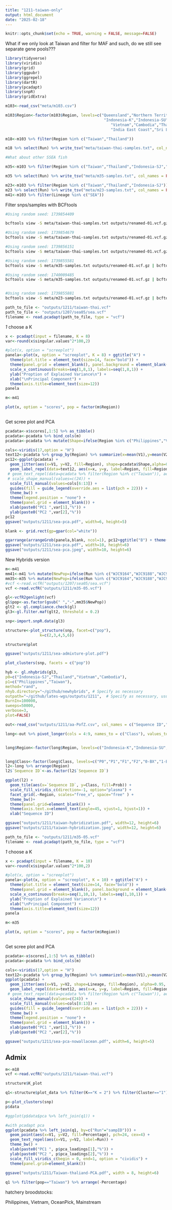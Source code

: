 ```yaml
---
title: "1211-taiwan-only"
output: html_document
date: "2025-02-18"
---
```


```r
knitr::opts_chunk$set(echo = TRUE, warning = FALSE, message=FALSE)
```

What if we only look at Taiwan and filter for MAF and such, do we still see separate gene pools???


```r
library(tidyverse)
library(viridis)
library(grid)
library(ggpubr)
library(ggrepel)
library(dartR)
library(pcadapt)
library(snpR)
library(gridExtra)
```

```r
m103<-read_csv("meta/m103.csv")

m103$Region<-factor(m103$Region, levels=c("Queensland","Northern Territory","Papua New Guinea","Mainstream","OceanPick",
                                           "Indonesia-K","Indonesia-SU","Indonesia-SJ","Philippines","Taiwan",
                                              "Vietnam","Cambodia","Thailand", "Bangladesh",
                                              "India East Coast","Sri Lanka","India West Coast"))

m18<-m103 %>% filter(Region %in% c("Taiwan","Thailand")) 

m18 %>% select(Run) %>% write_tsv("meta/taiwan-thai-samples.txt", col_names = FALSE)

#What about other SSEA fish

m35<-m103 %>% filter(Region %in% c("Taiwan","Thailand","Indonesia-SJ","Philippines","Cambodia","Vietnam")) 

m35 %>% select(Run) %>% write_tsv("meta/m35-samples.txt", col_names = FALSE)

m23<-m103 %>% filter(Region %in% c("Taiwan","Thailand","Indonesia-SJ")) 
m23 %>% select(Run) %>% write_tsv("meta/m23-samples.txt", col_names = FALSE)
m41<-m103 %>% filter(Lineage %in% c("SEA"))
```

Filter snps/samples with BCFtools

```sh
#Using random seed: 1739854409

bcftools view -S meta/taiwan-thai-samples.txt outputs/renamed-01.vcf.gz | bcftools +fill-tags -- -t MAF,F_MISSING | bcftools view -i 'F_MISSING < 0.05' | bcftools view -i 'INFO/MAF > 0.10' | bcftools view -i 'INFO/MAF < 0.45' |   bcftools +prune -m 0.20 -w 50kb --nsites-per-win 1 --nsites-per-win-mode rand > outputs/1211/taiwan-thai.vcf

#Using random seed: 1739854679
bcftools view -S meta/taiwan-thai-samples.txt outputs/renamed-01.vcf.gz | bcftools +fill-tags -- -t MAF,F_MISSING | bcftools view -i 'F_MISSING < 0.05' | bcftools view -i 'INFO/MAF > 0.05' | bcftools view -i 'INFO/MAF < 0.45' |   bcftools +prune -m 0.20 -w 50kb --nsites-per-win 1 --nsites-per-win-mode rand > outputs/1211/taiwan-thai-05.vcf

#Using random seed: 1739856151
bcftools view -S meta/taiwan-thai-samples.txt outputs/renamed-01.vcf.gz | bcftools +fill-tags -- -t MAF,F_MISSING | bcftools view -i 'F_MISSING < 0.05' | bcftools view -i 'INFO/MAF > 0.20' | bcftools view -i 'INFO/MAF < 0.45' |   bcftools +prune -m 0.20 -w 50kb --nsites-per-win 1 --nsites-per-win-mode rand > outputs/1211/taiwan-thai-20.vcf

#Using random seed: 1739855581
bcftools view -S meta/m35-samples.txt outputs/renamed-01.vcf.gz | bcftools +fill-tags -- -t MAF,F_MISSING | bcftools view -i 'F_MISSING < 0.05' | bcftools view -i 'INFO/MAF > 0.10' | bcftools view -i 'INFO/MAF < 0.45' |   bcftools +prune -m 0.20 -w 50kb --nsites-per-win 1 --nsites-per-win-mode rand > outputs/1211/m35.vcf

#Using random seed: 1740009485
bcftools view -S meta/m35-samples.txt outputs/renamed-01.vcf.gz | bcftools +fill-tags -- -t MAF,F_MISSING | bcftools view -i 'F_MISSING < 0.05' | bcftools view -i 'INFO/MAF > 0.05' | bcftools view -i 'INFO/MAF < 0.45' |   bcftools +prune -m 0.20 -w 50kb --nsites-per-win 1 --nsites-per-win-mode rand > outputs/1211/m35-05.vcf


#Using random seed: 1739855881
bcftools view -S meta/m23-samples.txt outputs/renamed-01.vcf.gz | bcftools +fill-tags -- -t MAF,F_MISSING | bcftools view -i 'F_MISSING < 0.05' | bcftools view -i 'INFO/MAF > 0.10' | bcftools view -i 'INFO/MAF < 0.45' |   bcftools +prune -m 0.20 -w 50kb --nsites-per-win 1 --nsites-per-win-mode rand > outputs/1211/m23.vcf

```

```r
path_to_file <- "outputs/1211/taiwan-thai.vcf"
path_to_file <- "outputs/1207/sea05/sea.vcf"
filename <- read.pcadapt(path_to_file, type = "vcf")
```



_1_ choose a K   

```r
x <- pcadapt(input = filename, K = 8) 
var<-round(x$singular.values^2*100,2)
```

```r
#plot(x, option = "screeplot")
panela<-plot(x, option = "screeplot", K = 8) + ggtitle("A") +
  theme(plot.title = element_text(size=14, face="bold")) +
  theme(panel.grid = element_blank(), panel.background = element_blank()) +
  scale_x_continuous(breaks=seq(1,8,1), labels=seq(1,8,1)) +
  ylab("Proption of Explained Variance\n") +
  xlab("\nPrincipal Component") +
  theme(axis.title=element_text(size=12))
panela
```
```r
m<-m41
```

```r
plot(x, option = "scores", pop = factor(m$Region))
 
```


Get scree plot and PCA    
```r
pcadata<-x$scores[,1:5] %>% as_tibble()
pcadata<-pcadata %>% bind_cols(m)
pcadata<-pcadata %>% mutate(Shape=ifelse(Region %in% c("Philippines","Vietnam"),22,24))
```

```r
cols<-viridis(17,option = "H")
text12<-pcadata %>% group_by(Region) %>% summarize(x=mean(V1),y=mean(V2))
pc12<-ggplot(pcadata) +
  geom_jitter(aes(x=V1, y=V2, fill=Region), shape=pcadata$Shape,alpha=0.95, cex=2) +
  geom_label_repel(data=text12, aes(x=x, y=y, label=Region, fill=Region), alpha=0.8) +
 # geom_text_repel(data=pcadata %>% filter(Region %in% c("Taiwan")), aes(x=V1, y=V2,label=Run)) +
 # scale_shape_manual(values=c(24)) + 
  scale_fill_manual(values=cols[6:13]) +
  guides(fill = guide_legend(override.aes = list(pch = 22))) +
  theme_bw() +
  theme(legend.position = "none") +
  theme(panel.grid = element_blank()) +
  xlab(paste0("PC1 ",var[1],"%")) +
  ylab(paste0("PC2 ",var[2],"%"))
pc12
ggsave("outputs/1211/sea-pca.pdf", width=6, height=5)
```
```r
blank <- grid.rect(gp=gpar(col="white"))
```

```r
ggarrange(arrangeGrob(panela,blank, ncol=1), pc12+ggtitle("B") + theme(plot.title = element_text(size=14, face="bold")), widths = c(1,2))
ggsave("outputs/1211/sea-pca.pdf", width=10, height=6)
ggsave("outputs/1211/sea-pca.jpeg", width=10, height=6)

```

New Hybrids version
```r
m<-m41
mm41<-m41 %>% mutate(NewPop=ifelse(Run %in% c("WJC9164","WJC9188","WJC9196","WJC9560"), "Taiwan2",as.character(Region) )) %>% select(NewPop)
mm35<-m35 %>% mutate(NewPop=ifelse(Run %in% c("WJC9164","WJC9188","WJC9196","WJC9560"), "Taiwan2",as.character(Region) )) %>% select(NewPop)
#vcf <-read.vcfR("outputs/1207/sea05/sea.vcf")
vcf <-read.vcfR("outputs/1211/m35-05.vcf")

gl<-vcfR2genlight(vcf)
gl$pop<-as.factor(gsub(" ","-",mm35$NewPop))
glt2 <- gl.compliance.check(gl) 
gl3<-gl.filter.maf(glt2, threshold = 0.2)

```


```r
snp<-import.snpR.data(gl3)

structure<-plot_structure(snp, facet=c("pop"),
               k=c(2,3,4,5,6))

structure$plot

ggsave("outputs/1211/sea-admixture-plot.pdf")
```

```r
plot_clusters(snp, facets = c("pop"))
```

```r
hyb <- gl.nhybrids(gl3,
p0=c("Indonesia-SJ","Thailand","Vietnam","Cambodia"),
p1=c("Philippines","Taiwan"),
method="rand",
nhyb.directory="~/github/newhybrids", # Specify as necessary
outpath="~/github/lates-wgs/outputs/1211",  # Specify as necessary, usually getwd() [= workspace]
BurnIn=100000,
sweeps=50000,
verbose=3,
plot=FALSE)
```

```r
out<-read_csv("outputs/1211/aa-PofZ.csv", col_names = c("Sequence ID","Region","NoName","P0","P1","F1","F2","0-BX","1-BX"), skip=1)

long<-out %>% pivot_longer(cols = 4:9, names_to = c("Class"), values_to = c("Prob"))


long$Region<-factor(long$Region, levels=c("Indonesia-K","Indonesia-SU","Indonesia-SJ","Thailand","Vietnam","Cambodia","Taiwan2","Taiwan","Philippines"))


long$Class<-factor(long$Class, levels=c("P0","P1","F1","F2","0-BX","1-BX"))
l2<-long %>% arrange(Region)
l2$`Sequence ID`<-as.factor(l2$`Sequence ID`)

ggplot(l2) + 
  geom_tile(aes(x=`Sequence ID`, y=Class, fill=Prob)) +
  scale_fill_viridis_c(direction=-1, option="plasma") +
  facet_grid(.~Region, scales="free_x", space="free" ) +
  theme_bw()+
  theme(panel.grid=element_blank()) +
  theme(axis.text.x=element_text(angle=45, vjust=1, hjust=1)) +
  xlab("Sequence ID") 

ggsave("outputs/1211/taiwan-hybridization.pdf", width=12, height=6)
ggsave("outputs/1211/taiwan-hybridization.jpeg", width=12, height=6)

```




```r
path_to_file <- "outputs/1211/m35-05.vcf"
filename <- read.pcadapt(path_to_file, type = "vcf")
```


_1_ choose a K   

```r
x <- pcadapt(input = filename, K = 10) 
var<-round(x$singular.values^2*100,2)
```

```r
#plot(x, option = "screeplot")
panela<-plot(x, option = "screeplot", K = 10) + ggtitle("A") +
  theme(plot.title = element_text(size=14, face="bold")) +
  theme(panel.grid = element_blank(), panel.background = element_blank()) +
  scale_x_continuous(breaks=seq(1,10,1), labels=seq(1,10,1)) +
  ylab("Proption of Explained Variance\n") +
  xlab("\nPrincipal Component") +
  theme(axis.title=element_text(size=12))
panela
```
```r
m<-m35
```

```r
plot(x, option = "scores", pop = factor(m$Region))
 
```


Get scree plot and PCA    
```r
pcadata<-x$scores[,1:5] %>% as_tibble()
pcadata<-pcadata %>% bind_cols(m)

```

```r
cols<-viridis(17,option = "H")
text12<-pcadata %>% group_by(Region) %>% summarize(x=mean(V1),y=mean(V2))
ggplot(pcadata) +
  geom_jitter(aes(x=V1, y=V2, shape=Lineage, fill=Region), alpha=0.95, cex=2) +
  geom_label_repel(data=text12, aes(x=x, y=y, label=Region, fill=Region), alpha=0.8) +
 # geom_text_repel(data=pcadata %>% filter(Region %in% c("Taiwan")), aes(x=V1, y=V2,label=Run)) +
  scale_shape_manual(values=c(24)) + 
  scale_fill_manual(values=cols[8:13]) +
  guides(fill = guide_legend(override.aes = list(pch = 22))) +
  theme_bw() +
  theme(legend.position = "none") +
  theme(panel.grid = element_blank()) +
  xlab(paste0("PC1 ",var[1],"%")) +
  ylab(paste0("PC2 ",var[2],"%"))

ggsave("outputs/1211/sea-pca-nowallacean.pdf", width=6, height=5)
```




## Admix

```r
m<-m18
vcf <-read.vcfR("outputs/1211/taiwan-thai.vcf") 

```

```r
structure$K_plot

q1<-structure$plot_data %>% filter(K=="K = 2") %>% filter(Cluster=="1")
```

```r
p<-plot_clusters(snp)
p$data
```

```r
#ggplot(p$data$pca %>% left_join(q1)) +

#with pcadapt pca
ggplot(pcadata %>% left_join(q1, by=c("Run"="sampID"))) +
  geom_point(aes(x=V1, y=V2, fill=Percentage), pch=24, cex=4) +
  geom_text_repel(aes(x=V1, y=V2, label=Run)) +
  theme_bw() +
  xlab(paste0("PC1 ", p$pca_loadings[1],"%")) +
  ylab(paste0("PC2 ", p$pca_loadings[2],"%")) +
  scale_fill_viridis_c(begin = 0, end=1, option = "cividis") +
  theme(panel.grid=element_blank())
  
ggsave("outputs/1211/Taiwan-thaliand-PCA.pdf", width = 8, height=6)
```


```r
q1 %>% filter(pop=="Taiwan") %>% arrange(-Percentage)
```

hatchery broodstocks:

Philippines, Vietnam, OceanPick, Mainstream


